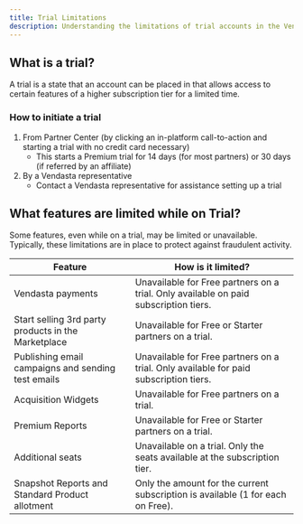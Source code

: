 ```yaml
---
title: Trial Limitations
description: Understanding the limitations of trial accounts in the Vendasta platform
---
```


## What is a trial?

A trial is a state that an account can be placed in that allows access to certain features of a higher subscription tier for a limited time.

### How to initiate a trial

1. From Partner Center (by clicking an in-platform call-to-action and starting a trial with no credit card necessary)
   - This starts a Premium trial for 14 days (for most partners) or 30 days (if referred by an affiliate)
2. By a Vendasta representative
   - Contact a Vendasta representative for assistance setting up a trial

## What features are limited while on Trial?

Some features, even while on a trial, may be limited or unavailable. Typically, these limitations are in place to protect against fraudulent activity.

| **Feature** | **How is it limited?** |
| --- | --- |
| Vendasta payments | Unavailable for Free partners on a trial. Only available on paid subscription tiers. |
| Start selling 3rd party products in the Marketplace | Unavailable for Free or Starter partners on a trial. |
| Publishing email campaigns and sending test emails | Unavailable for Free partners on a trial. Only available for paid subscription tiers. |
| Acquisition Widgets | Unavailable for Free partners on a trial. |
| Premium Reports | Unavailable for Free or Starter partners on a trial. |
| Additional seats | Unavailable on a trial. Only the seats available at the subscription tier. |
| Snapshot Reports and Standard Product allotment | Only the amount for the current subscription is available (1 for each on Free). |